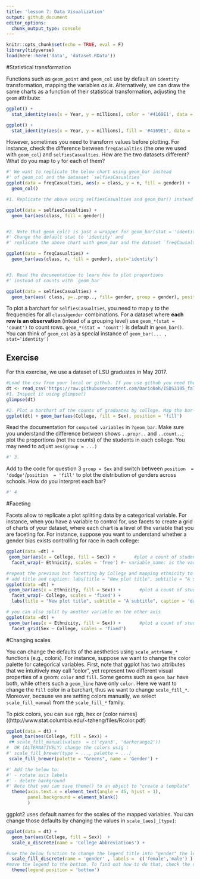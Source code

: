 ```yaml
---
title: 'lesson 7: Data Visualization'
output: github_document
editor_options: 
  chunk_output_type: console
---
```


```r
knitr::opts_chunk$set(echo = TRUE, eval = F)
library(tidyverse)
load(here::here('data', 'dataset.RData'))
```

#Statistical transformation

Functions such as `geom_point` and `geom_col` use by default an `identity` transformation, mapping the variables *as is*. Alternatively, we can draw the same charts as a function of their statistical transformation, adjusting the `geom` attribute:

```r
ggplot() +
  stat_identity(aes(x = Year, y = millions), color = '#4169E1', data =  twitter_users, geom = 'point')

ggplot() +
  stat_identity(aes(x = Year, y = millions), fill = '#4169E1', data =  twitter_users, geom = 'col')
```


However, sometimes you need to transform values before plotting. For instance, check the difference between `freqCasualties` (the one we used with `geom_col`) and `selfiesCasualties`. How are the two datasets different? What do you map to `y` for each of them?

```r
#' We want to replicate the below chart using geom_bar instead 
#' of geom_col and the dataaset `selfiesCasualties`
ggplot(data = freqCasualties, aes(x = class, y = n, fill = gender)) + 
  geom_col()

#1. Replicate the above using selfiesCasualties and geom_bar() instead of geom_col. 

ggplot(data = selfiesCasualties) +
  geom_bar(aes(class, fill = gender))


#2. Note that geom_col() is just a wrapper for geom_bar(stat = 'identity') 
#' Change the default stat to 'identity' and 
#' replicate the above chart with geom_bar and the dataset `freqCausalties`

ggplot(data = freqCasualties) +
  geom_bar(aes(class, n, fill = gender), stat='identity')


#3. Read the documentation to learn how to plot proportions 
#' instead of counts with `geom_bar`

ggplot(data = selfiesCasualties) +
  geom_bar(aes( class, y=..prop.., fill= gender, group = gender), position = 'dodge')

```

To plot a barchart for `selfiesCasualties`, you need to map y to the frequencies for all `class`/`gender` combinations. For a dataset where **each row is an observation** (intead of a grouping level) use `geom_*(stat = 'count')` to count rows. `geom_*(stat = 'count')` is default in `geom_bar()`. You can think of `geom_col` as a special instance of `geom_bar(... , stat='identity')`


## Exercise

For this exercise, we use a dataset of LSU graduates in May 2017.

```r
#Load the csv from your local or github. If you use github you need the link to the "raw" file
dt <- read_csv('https://raw.githubusercontent.com/DarioBoh/ISDS3105_fall18/master/data/graduates_2017may.csv')
#1. Inspect it using glimpse()
glimpse(dt)

#2. Plot a barchart of the counts of graduates by college. Map the bar-fill to gender.
ggplot(dt) + geom_bar(aes(College, fill = Sex), position = 'fill')

```


Read the documentation for `computed variables` in `?geom_bar`. Make sure you understand the difference between shows `..propr..` and `..count..`; plot the proportions (not the counts) of the students in each college. You may need to adjust `aes(group = ...)`

```r
#' 3.

```


Add to the code for question 3 `group = Sex` and switch between `position  = 'dodge'`/`position  = 'fill'` to plot the distribution of genders across schools. How do you interpret each bar?

```r
#' 4


```


#Faceting

Facets allow to replicate a plot splitting data by a categorical variable. For instance, when you have a variable to control for, use facets to create a grid of charts of your dataset, where each chart is a level of the variable that you are faceting for. For instance, suppose you want to understand whether a gender bias exists controlling for race in each college:

```r
ggplot(data =dt) +
 geom_bar(aes(x = College, fill = Sex)) +       #plot a count of students in each
  facet_wrap(~ Ethnicity, scales = 'free') #~ variable_name: is the variable that you wanna split for

```


```r
#repeat the previous but facetting by College and mapping ethnicity to x
# add title and caption: labs(title = "New plot title", subtitle = "A subtitle", caption = 'data from www.lsu.edu')
ggplot(data =dt) +
 geom_bar(aes(x = Ethnicity, fill = Sex)) +       #plot a count of students in each
  facet_wrap(~ College, scales = 'fixed') +
  labs(title = "New plot title", subtitle = "A subtitle", caption = 'data from www.lsu.edu')

# you can also split by another variable on the other axis
ggplot(data =dt) +
 geom_bar(aes(x = Ethnicity, fill = Sex)) +       #plot a count of students in each
  facet_grid(Sex ~ College, scales = 'fixed')
```


#Changing scales

You can change the defaults of the aesthetics using `scale_attrName_*` functions (e.g., colors). 
For instance, suppose we want to change the color palette for categorical variables. First, note that ggplot has two attributes that we intuitively may call "color", yet represent two different visual properties of a geom: `color` and `fill`. Some geoms such as `geom_bar` have both, while others such a `geom_line` have only `color`. 
Here we want to change the `fill` color in a barchart, thus we want to change `scale_fill_*`. Moreover, because we are setting colors manually, we select `scale_fill_manual` from the `scale_fill_*` family. 

To pick colors, you can sue rgb, hex or [color names]((http://www.stat.columbia.edu/~tzheng/files/Rcolor.pdf)

```r
ggplot(data = dt) +
  geom_bar(aes(College, fill = Sex)) +
 #♥ scale_fill_manual(values  = c('cyan3', 'darkorange2'))
#  OR (ALTERNATIVELY) change the colors usig :     
#' scale_fill_brewer(type = ..., palette = ...)
 scale_fill_brewer(palette = "Greens", name = 'Gender') +

#' Add the below to:
#' - rotate axis labels 
#' - delete background
#' Note that you can save theme() to an object to "create a template"
  theme(axis.text.x = element_text(angle = 45, hjust = 1), 
        panel.background = element_blank()
        )
```

ggplot2 uses default names for the scales of the mapped variables. You can change those defaults by changing the values in `scale_[aes]_[type]`:

```r
ggplot(data = dt) +
  geom_bar(aes(College, fill = Sex))  +
  scale_x_discrete(name = 'College Abbreviations') +

#use the below function to change the legend title into "gender" the legend values into 'Male' and 'Female'
  scale_fill_discrete(name = 'gender' , labels =  c('female','male') ) +
#move the legend to the bottom. To find out how to do that, check the documentation for theme(legend.position)
  theme(legend.position = 'bottom')
```



